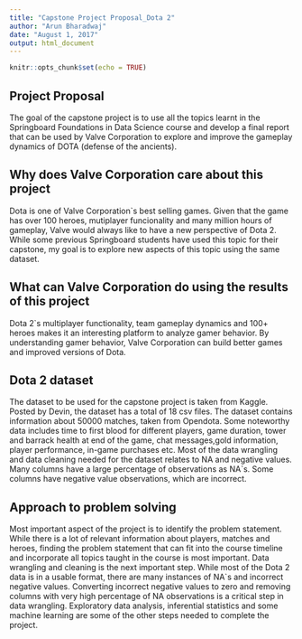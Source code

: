 ```yaml
---
title: "Capstone Project Proposal_Dota 2"
author: "Arun Bharadwaj"
date: "August 1, 2017"
output: html_document
---
```


```r
knitr::opts_chunk$set(echo = TRUE)
```

## Project Proposal

The goal of the capstone project is to use all the topics learnt in the Springboard Foundations in Data Science course and develop a final report that can be used by Valve Corporation to explore and improve the gameplay dynamics of DOTA (defense of the ancients).

## Why does Valve Corporation care about this project

Dota is one of Valve Corporation`s best selling games. Given that the game has over 100 heroes, mutiplayer funcionality and many million hours of gameplay, Valve would always like to have a new perspective of Dota 2. While some previous Springboard students have used this topic for their capstone, my goal is to explore new aspects of this topic using the same dataset.

## What can Valve Corporation do using the results of this project

Dota 2`s multiplayer functionality, team gameplay dynamics and 100+ heroes makes it an interesting platform to analyze gamer behavior. By understanding gamer behavior, Valve Corporation can build better games and improved versions of Dota. 

## Dota 2 dataset

The dataset to be used for the capstone project is taken from Kaggle. Posted by Devin, the dataset has a total of 18 csv files. The dataset contains information about 50000 matches, taken from Opendota. Some noteworthy data includes time to first blood for different players, game duration, tower and barrack health at end of the game, chat messages,gold information, player performance, in-game purchases etc. Most of the data wrangling and data cleaning needed for the dataset relates to NA and negative values. Many columns have a large percentage of observations as NA`s. Some columns have negative value observations, which are incorrect. 

## Approach to problem solving

Most important aspect of the project is to identify the problem statement. While there is a lot of relevant information about players, matches and heroes, finding the problem statement that can fit into the course timeline and incorporate all topics taught in the course is most important. Data wrangling and cleaning is the next important step. While most of the Dota 2 data is in a usable format, there are many instances of NA`s and incorrect negative values. Converting incorrect negative values to zero and removing columns with very high percentage of NA observations is a critical step in data wrangling. Exploratory data analysis, inferential statistics and some machine learning are some of the other steps needed to complete the project.


